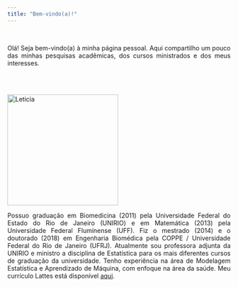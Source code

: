 ```yaml
---
title: "Bem-vindo(a)!"
---
```

<br>

<p align="justify">
Olá! Seja bem-vindo(a) à minha página pessoal. Aqui compartilho um pouco das minhas pesquisas acadêmicas, dos cursos ministrados e dos meus interesses.</p>
<br>
<br>

<p><img src="Leticia.jpg" alt="Leticia" style="width:250px;height:250px;margin-right:15px;">

<p align="justify">

Possuo graduação em Biomedicina (2011) pela Universidade Federal do Estado do Rio de Janeiro (UNIRIO) e em Matemática (2013) pela Universidade Federal Fluminense (UFF). Fiz o mestrado (2014) e o doutorado (2018) em Engenharia Biomédica pela COPPE / Universidade Federal do Rio de Janeiro (UFRJ).
Atualmente sou professora adjunta da UNIRIO e ministro a disciplina de Estatística para os mais diferentes cursos de graduação da universidade. 
Tenho experiência na área de Modelagem Estatística e Aprendizado de Máquina, com enfoque na área da saúde.
Meu currículo Lattes está disponível [aqui](http://lattes.cnpq.br/2289581239869778).</p>